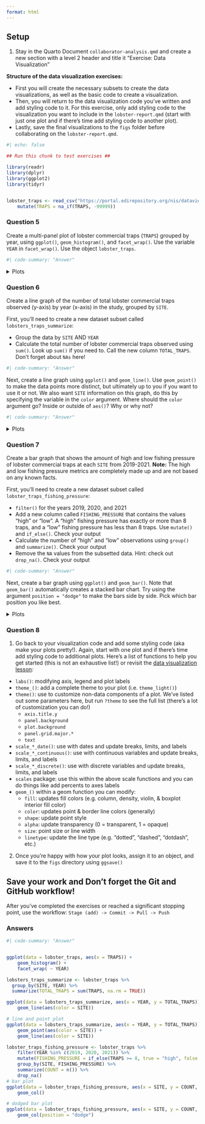 ```yaml
---
format: html
---
```


::: callout-tip
## Setup

1. Stay in the Quarto Document `collaborator-analysis.qmd` and create a new section with a level 2 header and title it "Exercise: Data Visualization"

**Structure of the data visualization exercises:** 

- First you will create the necessary subsets to create the data visualizations, as well as the basic code to create a visualization. 
- Then, you will return to the data visualization code you've written and add styling code to it. For this exercise, only add styling code to the visualization you want to include in the `lobster-report.qmd` (start with just one plot and if there's time add styling code to another plot).
- Lastly, save the final visualizations to the `figs` folder before collaborating on the `lobster-report.qmd`.
:::

```r
#| echo: false

## Run this chunk to test exercises ##

library(readr)
library(dplyr)
library(ggplot2)
library(tidyr)


lobster_traps <- read_csv("https://portal.edirepository.org/nis/dataviewer?packageid=knb-lter-sbc.77.8&entityid=66dd61c75bda17c23a3bce458c56ed84") %>% 
    mutate(TRAPS = na_if(TRAPS, -99999))
```

::: callout-note
### Question 5
Create a multi-panel plot of lobster commercial traps (`TRAPS`) grouped by year, using `ggplot()`, `geom_histogram()`, and `facet_wrap()`. Use the variable `YEAR` in `facet_wrap()`. Use the object `lobster_traps`.
:::


```r
#| code-summary: "Answer"

```

<details>
<summary>Plots</summary>

![](images/lobster_traps_hist_plot.png){width="75%" fig-align="center"}
</details>

::: callout-note
### Question 6

Create a line graph of the number of total lobster commercial traps observed (y-axis) by year (x-axis) in the study, grouped by `SITE`.
:::

First, you'll need to create a new dataset subset called `lobsters_traps_summarize`:

- Group the data by `SITE` AND `YEAR`
- Calculate the total number of lobster commercial traps observed using `sum()`. Look up `sum()` if you need to. Call the new column `TOTAL_TRAPS`. Don't forget about `NAs` here!

```r
#| code-summary: "Answer"

```

Next, create a line graph using `ggplot()` and `geom_line()`. Use `geom_point()` to make the data points more distinct, but ultimately up to you if you want to use it or not. We also want `SITE` information on this graph, do this by specifying the variable in the `color` argument. Where should the `color` argument go? Inside or outside of `aes()`? Why or why not?


```r
#| code-summary: "Answer"

```


<details>
<summary>Plots</summary>
::: {#lobster-traps-line-plots layout-ncol=2}
![Line plot](images/lobster_trap_line_total_plot.png){width="50%"} 

![Line and point plot](images/lobster_trap_line_point_total_plot.png){width="50%"}
:::
</details>


::: callout-note
### Question 7
Create a bar graph that shows the amount of high and low fishing pressure of lobster commercial traps at each `SITE` from 2019-2021.
**Note:** The high and low fishing pressure metrics are completely made up and are not based on any known facts.
:::

First, you'll need to create a new dataset subset called `lobster_traps_fishing_pressure`:

- `filter()` for the years 2019, 2020, and 2021
- Add a new column called `FISHING_PRESSURE` that contains the values "high" or "low". A "high" fishing pressure has exactly or more than 8 traps, and a "low" fishing pressure has less than 8 traps. Use `mutate()` and `if_else()`. Check your output
- Calculate the number of "high" and "low" observations using `group()` and `summarize()`. Check your output 
- Remove the `NA` values from the subsetted data. Hint: check out `drop_na()`. Check your output

```r
#| code-summary: "Answer"

```

Next, create a bar graph using `ggplot()` and `geom_bar()`. Note that `geom_bar()` automatically creates a stacked bar chart. Try using the argument `position = "dodge"` to make the bars side by side. Pick which bar position you like best.


<details>
<summary>Plots</summary>
::: {#lobster-bar-plots layout-ncol=2}

![Bar plot](images/lobster_fishing_pressure_bar_plot.png){width="50%"} 

![Dodged bar plot](images/lobster_fishing_pressure_dodged_bar_plot.png){width="50%"}
:::
</details>
 
::: callout-note
### Question 8

1. Go back to your visualization code and add some styling code (aka make your plots pretty!). Again, start with one plot and if there's time add styling code to additional plots. Here's a list of functions to help you get started (this is not an exhaustive list!) or revisit the [data visualization lesson](https://learning.nceas.ucsb.edu/2023-04-coreR/session_12.html):

- `labs()`: modifying axis, legend and plot labels
- `theme_()`: add a complete theme to your plot (i.e. `theme_light()`)
- `theme()`: use to customize non-data components of a plot. We've listed out some parameters here, but run `?theme` to see the full list (there's a lot of customization you can do!)
    - `axis.title.y`
    - `panel.background`
    - `plot.background`
    - `panel.grid.major.*`
    - `text`
- `scale_*_date()`: use with dates and update breaks, limits, and labels
- `scale_*_continuous()`: use with continuous variables and update breaks, limits, and labels
- `scale_*_discrete()`: use with discrete variables and update breaks, limits, and labels
- `scales` package: use this within the above scale functions and you can do things like add percents to axes labels
- `geom_()` within a geom function you can modify:
    - `fill`: updates fill colors (e.g. column, density, violin, & boxplot interior fill color)
    - `color`: updates point & border line colors (generally)
    - `shape`: update point style
    - `alpha`: update transparency (0 = transparent, 1 = opaque)
    - `size`: point size or line width
    - `linetype`: update the line type (e.g. "dotted", "dashed", "dotdash", etc.)
    
2. Once you're happy with how your plot looks, assign it to an object, and save it to the `figs` directory using `ggsave()`
:::

::: callout-important
## Save your work and Don't forget the Git and GitHub workflow!
After you've completed the exercises or reached a significant stopping point, use the workflow: ```Stage (add) -> Commit -> Pull -> Push```
:::

### Answers

```r
#| code-summary: "Answer"


ggplot(data = lobster_traps, aes(x = TRAPS)) +
    geom_histogram() +
    facet_wrap( ~ YEAR)

lobsters_traps_summarize <- lobster_traps %>% 
  group_by(SITE, YEAR) %>% 
  summarize(TOTAL_TRAPS = sum(TRAPS, na.rm = TRUE))

ggplot(data = lobsters_traps_summarize, aes(x = YEAR, y = TOTAL_TRAPS)) +
    geom_line(aes(color = SITE))

# line and point plot
ggplot(data = lobsters_traps_summarize, aes(x = YEAR, y = TOTAL_TRAPS)) +
    geom_point(aes(color = SITE)) +
    geom_line(aes(color = SITE))

lobster_traps_fishing_pressure <- lobster_traps %>% 
    filter(YEAR %in% c(2019, 2020, 2021)) %>%
    mutate(FISHING_PRESSURE = if_else(TRAPS >= 8, true = "high", false = "low")) %>%
    group_by(SITE, FISHING_PRESSURE) %>%
    summarize(COUNT = n()) %>%
    drop_na()
# bar plot
ggplot(data = lobster_traps_fishing_pressure, aes(x = SITE, y = COUNT, fill = FISHING_PRESSURE)) +
    geom_col()

# dodged bar plot
ggplot(data = lobster_traps_fishing_pressure, aes(x = SITE, y = COUNT, fill = FISHING_PRESSURE)) +
    geom_col(position = "dodge")
```


